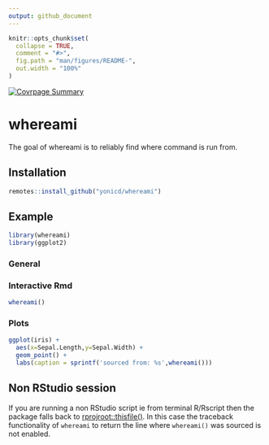```yaml
---
output: github_document
---
```


<!-- README.md is generated from README.Rmd. Please edit that file -->

```r
knitr::opts_chunk$set(
  collapse = TRUE,
  comment = "#>",
  fig.path = "man/figures/README-",
  out.width = "100%"
)
```

[![Covrpage Summary](https://img.shields.io/badge/covrpage-Last_Build_2019_04_20-brightgreen.svg)](http://tinyurl.com/y5c5voy3)

# whereami

The goal of whereami is to reliably find where command is run from.

## Installation

``` r
remotes::install_github("yonicd/whereami")
```

## Example

```r
library(whereami)
library(ggplot2)
```

### General 

<!-- ![](https://github.com/yonicd/whereami/blob/misc/misc/base_example.gif?raw=true) -->

### Interactive Rmd

```r
whereami()
```

### Plots

```r

ggplot(iris) + 
  aes(x=Sepal.Length,y=Sepal.Width) + 
  geom_point() + 
  labs(caption = sprintf('sourced from: %s',whereami()))

```

<!-- ### Shiny -->

<!-- ![](https://github.com/yonicd/whereami/blob/misc/misc/shiny_example.gif?raw=true) -->

## Non RStudio session

If you are running a non RStudio script ie from terminal R/Rscript then the package falls back to [rprojroot::thisfile()](https://rprojroot.r-lib.org/reference/thisfile.html). In this case the traceback functionality of `whereami` to return the line where `whereami()` was sourced is not enabled.
